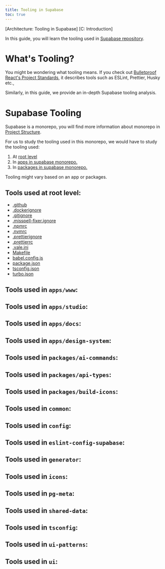 ```yaml
---
title: Tooling in Supabase
toc: true
---
```


[Architecture: Tooling in Supabase]
[C: Introduction]

In this guide, you will learn the tooling used in [Supabase repository](https://github.com/supabase/supabase).

# What's Tooling?
You might be wondering what tooling means. If you check out [Bulletproof React's Project Standards](https://github.com/alan2207/bulletproof-react/blob/master/docs/project-standards.md),
it describes tools such as ESLint, Prettier, Husky etc.,

Similarly, in this guide, we provide an in-depth Supabase tooling analysis.

# Supabase Tooling

Supabase is a monorepo, you will find more information about monorepo in [Project Structure](https://app.thinkthroo.com/architecture#project-structure).

For us to study the tooling used in this monorepo, we would have to study the tooling used:
1. At [root level](https://github.com/supabase/supabase)
2. In [apps in supabase monorepo.](https://github.com/supabase/supabase/tree/master/apps)
3. In [packages in supabase monorepo.](https://github.com/supabase/supabase/tree/master/packages)

Tooling might vary based on an app or packages.

## Tools used at root level:
- [.github](https://github.com/supabase/supabase/tree/master/.github)
- [.dockerignore](https://github.com/supabase/supabase/blob/master/.dockerignore)
- [.gitignore](https://github.com/supabase/supabase/blob/master/.gitignore)
- [.misspell-fixer.ignore](https://github.com/supabase/supabase/blob/master/.misspell-fixer.ignore)
- [.npmrc](https://github.com/supabase/supabase/blob/master/.npmrc)
- [.nvmrc](https://github.com/supabase/supabase/blob/master/.nvmrc)
- [.prettierignore](https://github.com/supabase/supabase/blob/master/.prettierignore)
- [.prettierrc](https://github.com/supabase/supabase/blob/master/.prettierrc)
- [.vale.ini](https://github.com/supabase/supabase/blob/master/.vale.ini)
- [Makefile](https://github.com/supabase/supabase/blob/master/Makefile)
- [babel.config.js](https://github.com/supabase/supabase/blob/master/babel.config.js)
- [package.json](https://github.com/supabase/supabase/blob/master/package.json)
- [tsconfig.json](https://github.com/supabase/supabase/blob/master/tsconfig.json)
- [turbo.json](https://github.com/supabase/supabase/blob/master/turbo.json)

## Tools used in `apps/www`:

## Tools used in `apps/studio`:

## Tools used in `apps/docs`:

## Tools used in `apps/design-system`:

## Tools used in `packages/ai-commands`:

## Tools used in `packages/api-types`:

## Tools used in `packages/build-icons`:

## Tools used in `common`:

## Tools used in `config`:

## Tools used in `eslint-config-supabase`:

## Tools used in `generator`:

## Tools used in `icons`:

## Tools used in `pg-meta`:

## Tools used in `shared-data`:

## Tools used in `tsconfig`:

## Tools used in `ui-patterns`:

## Tools used in `ui`:
